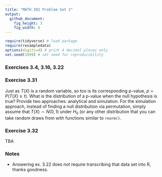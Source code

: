 ```yaml
---
title: "MATH 392 Problem Set 2"
output: 
  github_document:
    fig_height: 3
    fig_width: 6
---
```



```r
require(tidyverse) # load package
require(resampledata)
options(digits=4) # print 4 decimal places only
set.seed(1999) # set seed for reproducibility
```

### Exercises 3.4, 3.16, 3.22

### Exercise 3.31

Just as $T(X)$ is a random variable, so too is its corresponding p-value, $p = P(T(X) \ge t)$. What is the distribution of a p-value when the null hypothesis is true? Provide two approaches: analytical and simulation. For the simulation approach, instead of finding a null distribution via permutation, simply assume that $T(X) \sim N(0, 1)$ under $H_0$ (or any other distribution that you can take random draws from with functions similar to `rnorm()`.


### Exercise 3.32

TBA

### Notes

- Answering ex. 3.22 does not require transcribing that data set into R, thanks
goodness.
